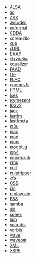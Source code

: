 * [[Component:ALSA|ALSA]]
* [[Component:ao|ao]]
* [[Component:ASX|ASX]]
* [[Component:avcodec|avcodec]]
* [[Component:avformat|avformat]]
* [[Component:CDDA|CDDA]]
* [[Component:coreaudio|coreaudio]]
* [[Component:cue|cue]]
* [[Component:cURL|cURL]]
* [[Component:DAAP|DAAP]]
* [[Component:diskwrite|diskwrite]]
* [[Component:equalizer|equalizer]]
* [[Component:FAAD|FAAD]]
* [[Component:file|file]]
* [[Component:FLAC|FLAC]]
* [[Component:gnomevfs|gnomevfs]]
* [[Component:HTML|HTML]]
* [[Component:ices|ices]]
* [[Component:icymetaint|icymetaint]]
* [[Component:ID3v2|ID3v2]]
* [[Component:jack|jack]]
* [[Component:lastfm|lastfm]]
* [[Component:lastfmeta|lastfmeta]]
* [[Component:m3u|m3u]]
* [[Component:mac|mac]]
* [[Component:mad|mad]]
* [[Component:mms|mms]]
* [[Component:modplug|modplug]]
* [[Component:mp4|mp4]]
* [[Component:musepack|musepack]]
* [[Component:nms|nms]]
* [[Component:null|null]]
* [[Component:nulstripper|nulstripper]]
* [[Component:ofa|ofa]]
* [[Component:OSS|OSS]]
* [[Component:pls|pls]]
* [[Component:replaygain|replaygain]]
* [[Component:RSS|RSS]]
* [[Component:samba|samba]]
* [[Component:sid|sid]]
* [[Component:speex|speex]]
* [[Component:sun|sun]]
* [[Component:vocoder|vocoder]]
* [[Component:vorbis|vorbis]]
* [[Component:wave|wave]]
* [[Component:waveout|waveout]]
* [[Component:XML|XML]]
* [[Component:XSPF|XSPF]]